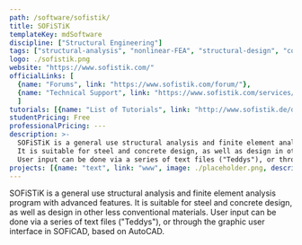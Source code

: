 ```yaml
---
path: /software/sofistik/
title: SOFiSTiK
templateKey: mdSoftware
discipline: ["Structural Engineering"]
tags: ["structural-analysis", "nonlinear-FEA", "structural-design", "concrete-design", "steel-design"]
logo: ./sofistik.png
website: "https://www.sofistik.com/"
officialLinks: [
  {name: "Forums", link: "https://www.sofistik.com/forum/"},
  {name: "Technical Support", link: "https://www.sofistik.com/services/technical-support/"}
  ]
tutorials: [{name: "List of Tutorials", link: "http://www.sofistik.de/documentation/2016/en/tutorials/listoftutorials/list-tutorials.html"}]
studentPricing: Free
professionalPricing: ---
description: >-
  SOFiSTiK is a general use structural analysis and finite element analysis program with advanced features.
  It is suitable for steel and concrete design, as well as design in other less conventional materials.
  User input can be done via a series of text files ("Teddys"), or through the graphic user interface in SOFiCAD, based on AutoCAD. 
projects: [{name: "text", link: "www", image: ./placeholder.png, description: "blah blah"}]
---
```


SOFiSTiK is a general use structural analysis and finite element analysis program with advanced features. It is suitable for steel and concrete design, as well as design in other less conventional materials. User input can be done via a series of text files ("Teddys"), or through the graphic user interface in SOFiCAD, based on AutoCAD. 
